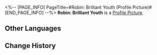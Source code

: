 <%-- [PAGE_INFO]
PageTitle=#Robin: Brilliant Youth (Profile Picture)#
[END_PAGE_INFO] --%>
{{Item Infobox
|title       = Robin: Brilliant Youth
|id          = 200131
|image       = Profile Picture Robin - Brilliant Youth.png{{subst:void|<!--$UPLOAD:<<SpriteOutput/ItemFigures/AvatarHead/IconHead_200131.png>-<Profile Picture Robin - Brilliant Youth.png>-<Item Icons>>-->}}
|type        = Profile Picture
|invCategory = 
|rarity      = 5
|effect      = 
|description = Robin during her school days.
|source1     = Avatar reward obtained from unlocking [[Nameless Honor]].
}}
{{Description|''"We need to work hard in the new day, too!"''}}
'''Robin: Brilliant Youth''' is a [[Profile Picture]].

==Other Languages==
{{Other Languages
|en   = Robin: Brilliant Youth
|zhs  = 知更鸟•韶华
|zht  = 知更鳥•韶華
|ja   = ロビン・青春
|ko   = 로빈•청춘
|es   = Robin: Juventud
|fr   = Robin&nbsp;: Jeunesse radieuse
|ru   = Зарянка: Прекрасная пора
|th   = Robin - วัยผลิบาน
|vi   = Robin-Thời Gian Tươi Đẹp
|de   = Robin: Wie die Zeit vergeht
|id   = Robin: Masa Muda
|pt   = Robin: Juventude Brilhante
}}

==Change History==
{{Change History|2.7}}